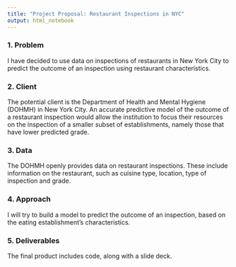 ```yaml
---
title: "Project Proposal: Restaurant Inspections in NYC"
output: html_notebook
---
```


### 1. Problem 

I have decided to use data on inspections of restaurants in New York City to predict the outcome of an inspection using restaurant characteristics.

### 2. Client

The potential client is the Department of Health and Mental Hygiene (DOHMH) in New York City. An accurate predictive model of the outcome of a restaurant inspection would allow the institution to focus their resources on the inspection of a smaller subset of establishments, namely those that have lower predicted grade.

### 3. Data

The DOHMH openly provides data on restaurant inspections. These include information on the restaurant, such as cuisine type, location, type of inspection and grade.

### 4. Approach

I will try to build a model to predict the outcome of an inspection, based on the eating establishment's characteristics.

### 5. Deliverables

The final product includes code, along with a slide deck.
